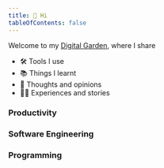```yaml
---
title: 👋 Hi
tableOfContents: false
---
```


Welcome to my [Digital Garden](https://joelhooks.com/digital-garden/), where I share

- 🛠 Tools I use
- 📚 Things I learnt
- 💭 Thoughts and opinions
- 👨‍💻 Experiences and stories


### Productivity

<CardGrid>
  <LinkCard title="👨‍💻 A Lazy Developer" href="productivity/lazy-developer" />
  <LinkCard title="🛠️ Tools I use on Mac" href="productivity/mac/homebrew/" />
</CardGrid>

### Software Engineering

<CardGrid>
  <LinkCard
    title="💭 Best Practices"
    href="software-engineering/best-practices"
  />
</CardGrid>

### Programming

<CardGrid>
  <LinkCard title="💭 Coding Style" href="programming/coding-style" />
</CardGrid>
